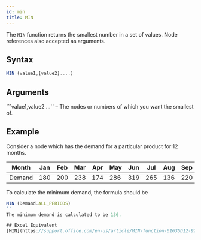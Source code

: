 ```yaml
---
id: min
title: MIN
---
```


The `MIN` function returns the smallest number in a set of values. Node references also accepted as arguments. 

## Syntax
```javascript
MIN (value1,[value2]....)
```
## Arguments
```value1,value2 …`` – The nodes or numbers of which you want the smallest of. 

## Example
Consider a node which has the demand for a particular product for 12 months. 

| Month  | Jan | Feb | Mar | Apr | May | Jun | Jul | Aug | Sep | Oct | Nov | Dec |
|--------|-----|-----|-----|-----|-----|-----|-----|-----|-----|-----|-----|-----|
| Demand | 180 | 200 | 238 | 174 | 286 | 319 | 265 | 136 | 220 | 260 | 300 | 315 |

To calculate the minimum demand, the formula should be 
```javascript
MIN (Demand.ALL_PERIODS)
``
The minimum demand is calculated to be 136. 

## Excel Equivalent
[MIN](https://support.office.com/en-us/article/MIN-function-61635D12-920F-4CE2-A70F-96F202DCC152)

